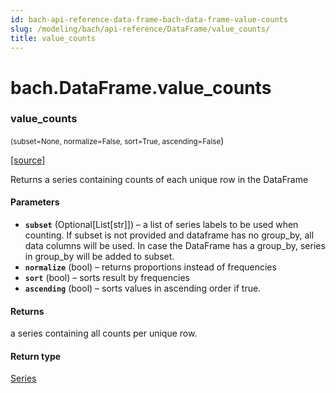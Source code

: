 ```yaml
---
id: bach-api-reference-data-frame-bach-data-frame-value-counts
slug: /modeling/bach/api-reference/DataFrame/value_counts/
title: value_counts
---
```


# bach.DataFrame.value_counts

<div className="method">

### <span className="name">value_counts</span>

<small className="parameter-list">(<span className="parameter" id="subset">subset=None</span>, <span className="parameter" id="normalize">normalize=False</span>, <span className="parameter" id="sort">sort=True</span>, <span className="parameter" id="ascending">ascending=False</span></small>)


&#8203;<span className="view-source">[[source]](https://github.com/objectiv/objectiv-analytics/blob/main/bach/bach/dataframe.py)</span>

<div className="content">

Returns a series containing counts of each unique row in the DataFrame


#### Parameters

* **`subset`** (Optional[List[str]]) – a list of series labels to be used when counting. If subset is not provided and
dataframe has no group_by, all data columns will be used. In case the DataFrame has a group_by,
series in group_by will be added to subset.
* **`normalize`** (bool) – returns proportions instead of frequencies
* **`sort`** (bool) – sorts result by frequencies
* **`ascending`** (bool) – sorts values in ascending order if true.



#### Returns

a series containing all counts per unique row.



#### Return type

[Series](/modeling/bach/api-reference/Series/bach.Series.mdx)



</div>


</div>
